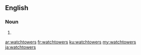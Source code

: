 ==English==

===Noun===
{{head|en|plural}}

# {{plural of|watchtower|lang=en}}

[[ar:watchtowers]]
[[fr:watchtowers]]
[[ku:watchtowers]]
[[my:watchtowers]]
[[ja:watchtowers]]